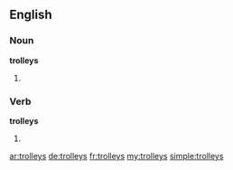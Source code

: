 ==English==

===Noun===
'''trolleys'''

# {{plural of|trolley}}

===Verb===
'''trolleys'''

# {{third-person singular of|trolley}}

[[ar:trolleys]]
[[de:trolleys]]
[[fr:trolleys]]
[[my:trolleys]]
[[simple:trolleys]]